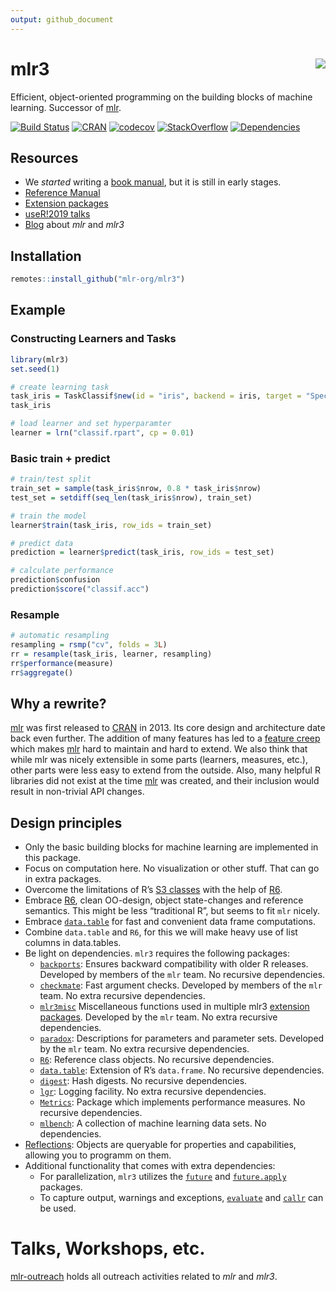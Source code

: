 ```yaml
---
output: github_document
---
```


# mlr3 <img src="man/figures/logo_navbar.png" align="right" />

Efficient, object-oriented programming on the building blocks of machine learning.
Successor of [mlr](https://github.com/mlr-org/mlr).

[![Build Status](https://travis-ci.org/mlr-org/mlr3.svg?branch=master)](https://travis-ci.org/mlr-org/mlr3)
[![CRAN](https://www.r-pkg.org/badges/version/mlr3)](https://cran.r-project.org/package=mlr3)
[![codecov](https://codecov.io/gh/mlr-org/mlr3/branch/master/graph/badge.svg)](https://codecov.io/gh/mlr-org/mlr3)
[![StackOverflow](https://img.shields.io/badge/stackoverflow-mlr3-orange.svg)](https://stackoverflow.com/questions/tagged/mlr3)
[![Dependencies](https://tinyverse.netlify.com/badge/mlr3)](https://cran.r-project.org/package=mlr3)

## Resources

* We _started_ writing a [book manual](https://mlr3book.mlr-org.com/), but it is still in early stages.
* [Reference Manual](https://mlr3.mlr-org.com/reference/)
* [Extension packages](https://github.com/mlr-org/mlr3/wiki/Extension-Packages)
* [useR!2019 talks](https://github.com/mlr-org/mlr-outreach/tree/master/2019_useR)
* [Blog](https://mlr-org.com/) about _mlr_ and _mlr3_

## Installation

```r
remotes::install_github("mlr-org/mlr3")
```

## Example

### Constructing Learners and Tasks

```r
library(mlr3)
set.seed(1)

# create learning task
task_iris = TaskClassif$new(id = "iris", backend = iris, target = "Species")
task_iris

# load learner and set hyperparamter
learner = lrn("classif.rpart", cp = 0.01)
```

### Basic train + predict

```r
# train/test split
train_set = sample(task_iris$nrow, 0.8 * task_iris$nrow)
test_set = setdiff(seq_len(task_iris$nrow), train_set)

# train the model
learner$train(task_iris, row_ids = train_set)

# predict data
prediction = learner$predict(task_iris, row_ids = test_set)

# calculate performance
prediction$confusion
prediction$score("classif.acc")
```

### Resample

```r
# automatic resampling
resampling = rsmp("cv", folds = 3L)
rr = resample(task_iris, learner, resampling)
rr$performance(measure)
rr$aggregate()
```

## Why a rewrite?

[mlr](https://github.com/mlr-org/mlr) was first released to [CRAN](https://cran.r-project.org/package=mlr) in 2013.
Its core design and architecture date back even further.
The addition of many features has led to a [feature creep](https://en.wikipedia.org/wiki/Feature_creep) which makes [mlr](https://github.com/mlr-org/mlr) hard to maintain and hard to extend.
We also think that while mlr was nicely extensible in some parts (learners, measures, etc.), other parts were less easy to extend from the outside.
Also, many helpful R libraries did not exist at the time [mlr](https://github.com/mlr-org/mlr) was created, and their inclusion would result in non-trivial API changes.


## Design principles

* Only the basic building blocks for machine learning are implemented in this package.
* Focus on computation here. No visualization or other stuff. That can go in extra packages.
* Overcome the limitations of R's [S3 classes](https://adv-r.hadley.nz/s3.html) with the help of [R6](https://cran.r-project.org/package=R6).
* Embrace [R6](https://cran.r-project.org/package=R6), clean OO-design, object state-changes and reference semantics. This might be less "traditional R", but seems to fit `mlr` nicely.
* Embrace [`data.table`](https://cran.r-project.org/package=data.table) for fast and convenient data frame computations.
* Combine `data.table` and `R6`, for this we will make heavy use of list columns in data.tables.
* Be light on dependencies. `mlr3` requires the following packages:
    - [`backports`](https://cran.r-project.org/package=backports): Ensures backward compatibility with older R releases. Developed by members of the `mlr` team. No recursive dependencies.
    - [`checkmate`](https://cran.r-project.org/package=checkmate): Fast argument checks. Developed by members of the `mlr` team. No extra recursive dependencies.
    - [`mlr3misc`](https://github.com/mlr-org/mlr3misc) Miscellaneous functions used in multiple mlr3 [extension packages](https://github.com/mlr-org/mlr3/wiki/Extension-Packages). Developed by the `mlr` team. No extra recursive dependencies.
    - [`paradox`](https://github.com/mlr-org/paradox): Descriptions for parameters and parameter sets. Developed by the `mlr` team. No extra recursive dependencies.
    - [`R6`](https://cran.r-project.org/package=R6): Reference class objects. No recursive dependencies.
    - [`data.table`](https://cran.r-project.org/package=data.table): Extension of R's `data.frame`. No recursive dependencies.
    - [`digest`](https://cran.r-project.org/package=digest): Hash digests. No recursive dependencies.
    - [`lgr`](https://github.com/s-fleck/lgr): Logging facility. No extra recursive dependencies.
    - [`Metrics`](https://cran.r-project.org/package=Metrics): Package which implements performance measures. No recursive dependencies.
    - [`mlbench`](https://cran.r-project.org/package=mlbench): A collection of machine learning data sets. No dependencies.
* [Reflections](https://en.wikipedia.org/wiki/Reflection_%28computer_programming%29): Objects are queryable for properties and capabilities, allowing you to programm on them.
* Additional functionality that comes with extra dependencies:
    - For parallelization, `mlr3` utilizes the [`future`](https://cran.r-project.org/package=future) and [`future.apply`](https://cran.r-project.org/package=future.apply) packages.
    - To capture output, warnings and exceptions, [`evaluate`](https://cran.r-project.org/package=evaluate) and [`callr`](https://cran.r-project.org/package=callr) can be used.

# Talks, Workshops, etc.

[mlr-outreach](https://github.com/mlr-org/mlr-outreach) holds all outreach activities related to _mlr_ and _mlr3_.
